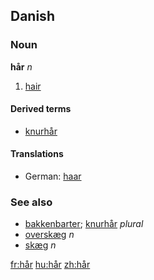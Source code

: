 ==Danish==
===Noun===
'''hår''' ''n''

# [[hair]]

====Derived terms====
*[[knurhår]]

====Translations====
*German: [[haar]]

===See also===
*[[bakkenbarter]]; [[knurhår]] ''plural''
*[[overskæg]] ''n''
*[[skæg]] ''n''

[[fr:hår]]
[[hu:hår]]
[[zh:hår]]